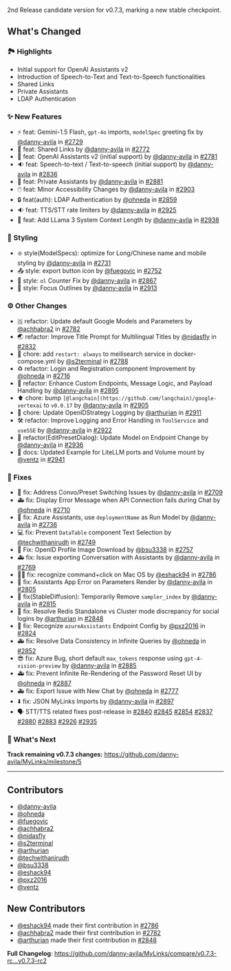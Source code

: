 2nd Release candidate version for v0.7.3, marking a new stable checkpoint.

## What's Changed

### 🏞️ Highlights

- Initial support for OpenAI Assistants v2
- Introduction of Speech-to-Text and Text-to-Speech functionalities
- Shared Links
- Private Assistants
- LDAP Authentication

### ✨ New Features

* ⚡ feat: Gemini-1.5 Flash, `gpt-4o` imports, `modelSpec` greeting fix by [@danny-avila](https://github.com/danny-avila) in [#2729](https://github.com/danny-avila/MyLinks/pull/2729)
* 🚀 feat: Shared Links by [@danny-avila](https://github.com/danny-avila) in [#2772](https://github.com/danny-avila/MyLinks/pull/2772)
* 🤖 feat: OpenAI Assistants v2 (initial support) by [@danny-avila](https://github.com/danny-avila) in [#2781](https://github.com/danny-avila/MyLinks/pull/2781)
* 🔉 feat: Speech-to-text / Text-to-speech (initial support) by [@danny-avila](https://github.com/danny-avila) in [#2836](https://github.com/danny-avila/MyLinks/pull/2836)
* 🤖 feat: Private Assistants by [@danny-avila](https://github.com/danny-avila) in [#2881](https://github.com/danny-avila/MyLinks/pull/2881)
* 🖱️ feat: Minor Accessibility Changes by [@danny-avila](https://github.com/danny-avila) in [#2903](https://github.com/danny-avila/MyLinks/pull/2903)
* 🔒 feat(auth): LDAP Authentication by [@ohneda](https://github.com/ohneda) in [#2859](https://github.com/danny-avila/MyLinks/pull/2859)
* 🔉 feat: TTS/STT rate limiters  by [@danny-avila](https://github.com/danny-avila) in [#2925](https://github.com/danny-avila/MyLinks/pull/2925)
* 🦙 feat: Add LLama 3 System Context Length by [@danny-avila](https://github.com/danny-avila) in [#2938](https://github.com/danny-avila/MyLinks/pull/2938)

### 🎨 Styling

* ❇️ style(ModelSpecs): optimize for Long/Chinese name and mobile styling by [@danny-avila](https://github.com/danny-avila) in [#2731](https://github.com/danny-avila/MyLinks/pull/2731)
* 📤 style: export button icon by [@fuegovic](https://github.com/fuegovic) in [#2752](https://github.com/danny-avila/MyLinks/pull/2752)
* 🔢 style: `ol` Counter Fix by [@danny-avila](https://github.com/danny-avila) in [#2867](https://github.com/danny-avila/MyLinks/pull/2867)
* 🎨 style: Focus Outlines by [@danny-avila](https://github.com/danny-avila) in [#2913](https://github.com/danny-avila/MyLinks/pull/2913)

### ⚙️ Other Changes

* 🇬 refactor: Update default Google Models and Parameters by [@achhabra2](https://github.com/achhabra2) in [#2782](https://github.com/danny-avila/MyLinks/pull/2782)
* 🌏 refactor: Improve Title Prompt for Multilingual Titles by [@nidasfly](https://github.com/nidasfly) in [#2832](https://github.com/danny-avila/MyLinks/pull/2832)
* 🐋 chore: add `restart: always` to meilisearch service in docker-compose.yml by [@s2terminal](https://github.com/s2terminal) in [#2788](https://github.com/danny-avila/MyLinks/pull/2788)
* ♻️ refactor: Login and Registration component Improvement by [@ohneda](https://github.com/ohneda) in [#2716](https://github.com/danny-avila/MyLinks/pull/2716)
* 🚀 refactor: Enhance Custom Endpoints, Message Logic, and Payload Handling by [@danny-avila](https://github.com/danny-avila) in [#2895](https://github.com/danny-avila/MyLinks/pull/2895)
* ⬆️ chore: bump `[@langchain](https://github.com/langchain)/google-vertexai` to `v0.0.17` by [@danny-avila](https://github.com/danny-avila) in [#2905](https://github.com/danny-avila/MyLinks/pull/2905)
* 🔧 chore: Update OpenIDStrategy Logging by [@arthurian](https://github.com/arthurian) in [#2911](https://github.com/danny-avila/MyLinks/pull/2911)
* 🛠️ refactor: Improve Logging and Error Handling in `ToolService` and `useSSE` by [@danny-avila](https://github.com/danny-avila) in [#2922](https://github.com/danny-avila/MyLinks/pull/2922)
* 🔄 refactor(EditPresetDialog): Update Model on Endpoint Change by [@danny-avila](https://github.com/danny-avila) in [#2936](https://github.com/danny-avila/MyLinks/pull/2936)
* 🚅 docs: Updated Example for LiteLLM ports and Volume mount by [@ventz](https://github.com/ventz) in [#2941](https://github.com/danny-avila/MyLinks/pull/2941)

### 🔧 Fixes

* 🔀 fix: Address Convo/Preset Switching Issues by [@danny-avila](https://github.com/danny-avila) in [#2709](https://github.com/danny-avila/MyLinks/pull/2709)
* 🚑 fix: Display Error Message when API Connection fails during Chat by [@ohneda](https://github.com/ohneda) in [#2710](https://github.com/danny-avila/MyLinks/pull/2710)
* 🤖 fix: Azure Assistants, use `deploymentName` as Run Model by [@danny-avila](https://github.com/danny-avila) in [#2736](https://github.com/danny-avila/MyLinks/pull/2736)
* 💻 fix: Prevent `DataTable` component Text Selection by [@techwithanirudh](https://github.com/techwithanirudh) in [#2749](https://github.com/danny-avila/MyLinks/pull/2749)
* 🐞 Fix: OpenID Profile Image Download by [@bsu3338](https://github.com/bsu3338) in [#2757](https://github.com/danny-avila/MyLinks/pull/2757)
* 🚑 fix: Issue exporting Conversation with Assistants by [@danny-avila](https://github.com/danny-avila) in [#2769](https://github.com/danny-avila/MyLinks/pull/2769)
* 👨‍🔧 fix: recognize command+click on Mac OS by [@eshack94](https://github.com/eshack94) in [#2786](https://github.com/danny-avila/MyLinks/pull/2786)
* 🔧 fix: Assistants App Error on Parameters Render by [@danny-avila](https://github.com/danny-avila) in [#2805](https://github.com/danny-avila/MyLinks/pull/2805)
* 🔧 fix(StableDiffusion): Temporarily Remove `sampler_index` by [@danny-avila](https://github.com/danny-avila) in [#2815](https://github.com/danny-avila/MyLinks/pull/2815)
* 🔧 fix: Resolve Redis Standalone vs Cluster mode discrepancy for social logins by [@arthurian](https://github.com/arthurian) in [#2848](https://github.com/danny-avila/MyLinks/pull/2848)
* 🔧 fix: Recognize `azureAssistants` Endpoint Config by [@pxz2016](https://github.com/pxz2016) in [#2824](https://github.com/danny-avila/MyLinks/pull/2824)
* 🚑 fix: Resolve Data Consistency in Infinite Queries by [@ohneda](https://github.com/ohneda) in [#2852](https://github.com/danny-avila/MyLinks/pull/2852)
* 😎 fix: Azure Bug, short default `max_tokens` response using `gpt-4-vision-preview` by [@danny-avila](https://github.com/danny-avila) in [#2885](https://github.com/danny-avila/MyLinks/pull/2885)
* 🚑 fix: Prevent Infinite Re-Rendering of the Password Reset UI by [@ohneda](https://github.com/ohneda) in [#2887](https://github.com/danny-avila/MyLinks/pull/2887)
* 🚑 fix: Export Issue with New Chat by [@ohneda](https://github.com/ohneda) in [#2777](https://github.com/danny-avila/MyLinks/pull/2777)
* ⬇️ fix: JSON MyLinks Imports by [@danny-avila](https://github.com/danny-avila) in [#2897](https://github.com/danny-avila/MyLinks/pull/2897)
* 🗣️ STT/TTS related fixes post-release in [#2840](https://github.com/danny-avila/MyLinks/pull/2840) [#2845](https://github.com/danny-avila/MyLinks/pull/2845) [#2854](https://github.com/danny-avila/MyLinks/pull/2854) [#2837](https://github.com/danny-avila/MyLinks/pull/2837) [#2880](https://github.com/danny-avila/MyLinks/pull/2880) [#2883](https://github.com/danny-avila/MyLinks/pull/2883) [#2926](https://github.com/danny-avila/MyLinks/pull/2926) [#2935](https://github.com/danny-avila/MyLinks/pull/2935)

### 👀 What's Next

**Track remaining v0.7.3 changes:** https://github.com/danny-avila/MyLinks/milestone/5

---

## Contributors
- [@danny-avila](https://github.com/danny-avila)
- [@ohneda](https://github.com/ohneda)
- [@fuegovic](https://github.com/fuegovic)
- [@achhabra2](https://github.com/achhabra2)
- [@nidasfly](https://github.com/nidasfly)
- [@s2terminal](https://github.com/s2terminal)
- [@arthurian](https://github.com/arthurian)
- [@techwithanirudh](https://github.com/techwithanirudh)
- [@bsu3338](https://github.com/bsu3338)
- [@eshack94](https://github.com/eshack94)
- [@pxz2016](https://github.com/pxz2016)
- [@ventz](https://github.com/ventz)

## New Contributors
* [@eshack94](https://github.com/eshack94) made their first contribution in [#2786](https://github.com/danny-avila/MyLinks/pull/2786)
* [@achhabra2](https://github.com/achhabra2) made their first contribution in [#2782](https://github.com/danny-avila/MyLinks/pull/2782)
* [@arthurian](https://github.com/arthurian) made their first contribution in [#2848](https://github.com/danny-avila/MyLinks/pull/2848)

**Full Changelog**: https://github.com/danny-avila/MyLinks/compare/v0.7.3-rc...v0.7.3-rc2
